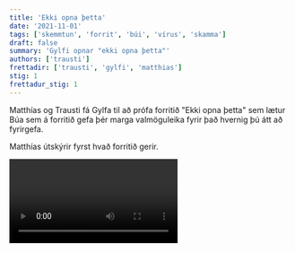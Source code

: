 ```yaml
---
title: 'Ekki opna þetta'
date: '2021-11-01'
tags: ['skemmtun', 'forrit', 'búi', 'vírus', 'skamma']
draft: false
summary: 'Gylfi opnar "ekki opna þetta"'
authors: ['trausti']
frettadir: ['trausti', 'gylfi', 'matthias']
stig: 1
frettadur_stig: 1
---
```



Matthías og Trausti fá Gylfa til að prófa forritið "Ekki opna þetta" sem lætur Búa sem á forritið gefa þér marga valmöguleika fyrir
það hvernig þú átt að fyrirgefa.


Matthías útskýrir fyrst hvað forritið gerir.

<Video id="9y9EvrNN4xw" />


Gylfi valdi "ég elska þig" sem gerði Búa mjög glaðan.
Kennari kom inn til okkar og var mjög pirruð.


<Video id="IkFY_jNt5Gw" />


Strákarnir fóru svo heim illa lemstraðir af kennurunum.


Nánar um þetta forrit er hægt að finna í þessu verkefni [hér](/verkefni/Forritun)